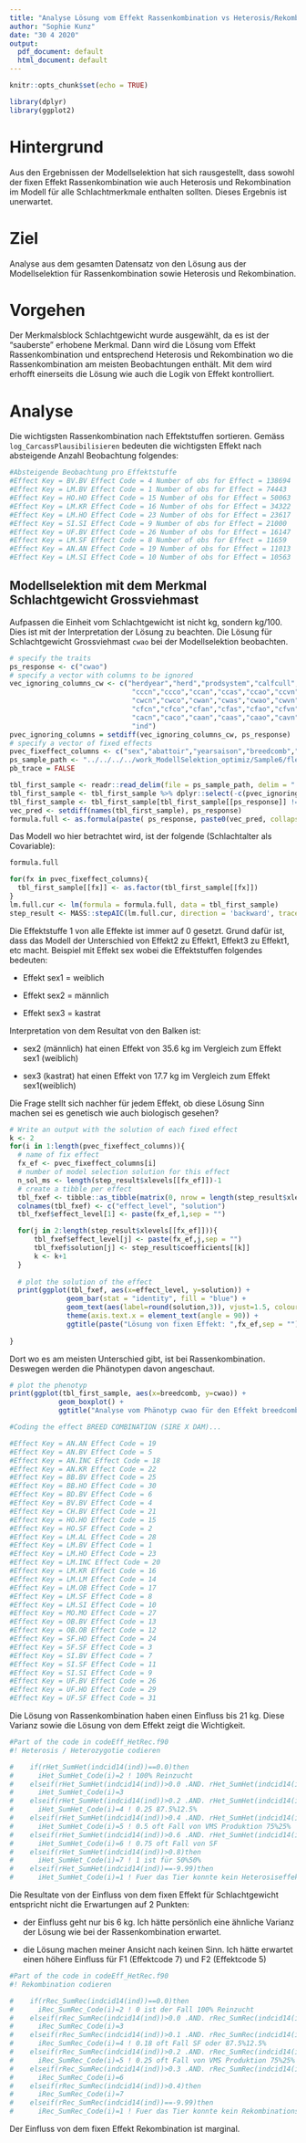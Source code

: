 ```yaml
---
title: "Analyse Lösung vom Effekt Rassenkombination vs Heterosis/Rekombination"
author: "Sophie Kunz"
date: "30 4 2020"
output:
  pdf_document: default
  html_document: default
---
```


```r
knitr::opts_chunk$set(echo = TRUE)
```

```r
library(dplyr)
library(ggplot2)
```


# Hintergrund
Aus den Ergebnissen der Modellselektion hat sich rausgestellt, dass sowohl der fixen Effekt Rassenkombination wie auch Heterosis und Rekombination im Modell für alle Schlachtmerkmale enthalten sollten. Dieses Ergebnis ist unerwartet. 

# Ziel
Analyse aus dem gesamten Datensatz von den Lösung aus der Modellselektion für Rassenkombination sowie Heterosis und Rekombination.

# Vorgehen
Der Merkmalsblock Schlachtgewicht wurde ausgewählt, da es ist der "sauberste" erhobene Merkmal. Dann wird die Lösung vom Effekt Rassenkombination und entsprechend Heterosis und Rekombination wo die Rassenkombination am meisten Beobachtungen enthält. Mit dem wird erhofft einerseits die Lösung wie auch die Logik von Effekt kontrolliert.

# Analyse

Die wichtigsten Rassenkombination nach Effektstuffen sortieren. Gemäss `log_CarcassPlausibilisieren` bedeuten die wichtigsten Effekt nach absteigende Anzahl Beobachtung folgendes:

```r
#Absteigende Beobachtung pro Effektstuffe
#Effect Key = BV.BV Effect Code = 4 Number of obs for Effect = 138694
#Effect Key = LM.BV Effect Code = 1 Number of obs for Effect = 74443
#Effect Key = HO.HO Effect Code = 15 Number of obs for Effect = 50063
#Effect Key = LM.KR Effect Code = 16 Number of obs for Effect = 34322
#Effect Key = LM.HO Effect Code = 23 Number of obs for Effect = 23617
#Effect Key = SI.SI Effect Code = 9 Number of obs for Effect = 21000
#Effect Key = UF.BV Effect Code = 26 Number of obs for Effect = 16147
#Effect Key = LM.SF Effect Code = 8 Number of obs for Effect = 11659
#Effect Key = AN.AN Effect Code = 19 Number of obs for Effect = 11013
#Effect Key = LM.SI Effect Code = 10 Number of obs for Effect = 10563
```

## Modellselektion mit dem Merkmal Schlachtgewicht Grossviehmast

Aufpassen die Einheit vom Schlachtgewicht ist nicht kg, sondern kg/100. Dies ist mit der Interpretation der Lösung zu beachten. Die Lösung für Schlachtgewicht Grossviehmast `cwao` bei der Modellselektion beobachten.

```r
# specify the traits
ps_response <- c("cwao")
# specify a vector with columns to be ignored
vec_ignoring_columns_cw <- c("herdyear","herd","prodsystem","calfcull","controlcull","ageVK","slaughterCategory","branding","classifier",
                              "cccn","ccco","ccan","ccas","ccao","ccvn","ccvo",
                              "cwcn","cwco","cwan","cwas","cwao","cwvn","cwvo",
                              "cfcn","cfco","cfan","cfas","cfao","cfvn","cfvo",
                              "cacn","caco","caan","caas","caao","cavn","cavo",
                              "ind")
pvec_ignoring_columns = setdiff(vec_ignoring_columns_cw, ps_response)
# specify a vector of fixed effects
pvec_fixeffect_columns <- c("sex","abattoir","yearsaison","breedcomb","Effekt_HeterosisSumHet","Effekt_RekombinationSumRec")
ps_sample_path <- "../../../../work_ModellSelektion_optimiz/Sample6/fleisch.out"
pb_trace = FALSE
```

```r
tbl_first_sample <- readr::read_delim(file = ps_sample_path, delim = " ", col_types = readr::cols())
tbl_first_sample <- tbl_first_sample %>% dplyr::select(-c(pvec_ignoring_columns))
tbl_first_sample <- tbl_first_sample[tbl_first_sample[[ps_response]] != 0,]
vec_pred <- setdiff(names(tbl_first_sample), ps_response)
formula.full <- as.formula(paste( ps_response, paste0(vec_pred, collapse = " + "), sep = " ~ "))
```

Das Modell wo hier betrachtet wird, ist der folgende (Schlachtalter als Covariable):

```r
formula.full
```

```r
for(fx in pvec_fixeffect_columns){
  tbl_first_sample[[fx]] <- as.factor(tbl_first_sample[[fx]])
}
lm.full.cur <- lm(formula = formula.full, data = tbl_first_sample)
step_result <- MASS::stepAIC(lm.full.cur, direction = 'backward', trace = pb_trace)
```

Die Effektstuffe 1 von alle Effekte ist immer auf 0 gesetzt. Grund dafür ist, dass das Modell der Unterschied von Effekt2 zu Effekt1, Effekt3 zu Effekt1, etc macht. Beispiel mit Effekt sex wobei die Effektstuffen folgendes bedeuten:

* Effekt sex1 = weiblich

* Effekt sex2 = männlich

* Effekt sex3 = kastrat

Interpretation von dem Resultat von den Balken ist:

* sex2 (männlich) hat einen Effekt von 35.6 kg im Vergleich zum Effekt sex1 (weiblich)

* sex3 (kastrat) hat einen Effekt von 17.7 kg im Vergleich zum Effekt sex1(weiblich)

Die Frage stellt sich nachher für jedem Effekt, ob diese Lösung Sinn machen sei es genetisch wie auch biologisch gesehen?

```r
# Write an output with the solution of each fixed effect
k <- 2
for(i in 1:length(pvec_fixeffect_columns)){
  # name of fix effect
  fx_ef <- pvec_fixeffect_columns[i]
  # number of model selection solution for this effect
  n_sol_ms <- length(step_result$xlevels[[fx_ef]])-1
  # create a tibble per effect
  tbl_fxef <- tibble::as_tibble(matrix(0, nrow = length(step_result$xlevels[[fx_ef]]), ncol = 2))
  colnames(tbl_fxef) <- c("effect_level", "solution")
  tbl_fxef$effect_level[1] <- paste(fx_ef,1,sep = "")

  for(j in 2:length(step_result$xlevels[[fx_ef]])){
      tbl_fxef$effect_level[j] <- paste(fx_ef,j,sep = "")
      tbl_fxef$solution[j] <- step_result$coefficients[[k]]
      k <- k+1
  }
  
  # plot the solution of the effect
  print(ggplot(tbl_fxef, aes(x=effect_level, y=solution)) +
              geom_bar(stat = "identity", fill = "blue") +
              geom_text(aes(label=round(solution,3)), vjust=1.5, colour = "white", size=3.5) +
              theme(axis.text.x = element_text(angle = 90)) +
              ggtitle(paste("Lösung von fixen Effekt: ",fx_ef,sep = "")))
  
}
```

Dort wo es am meisten Unterschied gibt, ist bei Rassenkombination. Deswegen werden die Phänotypen davon angeschaut.

```r
# plot the phenotyp
print(ggplot(tbl_first_sample, aes(x=breedcomb, y=cwao)) +
            geom_boxplot() +
            ggtitle("Analyse vom Phänotyp cwao für den Effekt breedcomb"))

```

```r
#Coding the effect BREED COMBINATION (SIRE X DAM)...

#Effect Key = AN.AN Effect Code = 19 
#Effect Key = AN.BV Effect Code = 5 
#Effect Key = AN.INC Effect Code = 18
#Effect Key = AN.KR Effect Code = 22 
#Effect Key = BB.BV Effect Code = 25 
#Effect Key = BB.HO Effect Code = 30 
#Effect Key = BD.BV Effect Code = 6 
#Effect Key = BV.BV Effect Code = 4 
#Effect Key = CH.BV Effect Code = 21 
#Effect Key = HO.HO Effect Code = 15 
#Effect Key = HO.SF Effect Code = 2 
#Effect Key = LM.AL Effect Code = 28 
#Effect Key = LM.BV Effect Code = 1 
#Effect Key = LM.HO Effect Code = 23 
#Effect Key = LM.INC Effect Code = 20
#Effect Key = LM.KR Effect Code = 16 
#Effect Key = LM.LM Effect Code = 14 
#Effect Key = LM.OB Effect Code = 17 
#Effect Key = LM.SF Effect Code = 8 
#Effect Key = LM.SI Effect Code = 10 
#Effect Key = MO.MO Effect Code = 27 
#Effect Key = OB.BV Effect Code = 13 
#Effect Key = OB.OB Effect Code = 12 
#Effect Key = SF.HO Effect Code = 24 
#Effect Key = SF.SF Effect Code = 3 
#Effect Key = SI.BV Effect Code = 7 
#Effect Key = SI.SF Effect Code = 11 
#Effect Key = SI.SI Effect Code = 9 
#Effect Key = UF.BV Effect Code = 26 
#Effect Key = UF.HO Effect Code = 29 
#Effect Key = UF.SF Effect Code = 31 
```

Die Lösung von Rassenkombination haben einen Einfluss bis 21 kg. Diese Varianz sowie die Lösung von dem Effekt zeigt die Wichtigkeit. 

```r
#Part of the code in codeEff_HetRec.f90
#! Heterosis / Heterozygotie codieren

#    if(rHet_SumHet(indcid14(ind))==0.0)then
#      iHet_SumHet_Code(i)=2 ! 100% Reinzucht
#    elseif(rHet_SumHet(indcid14(ind))>0.0 .AND. rHet_SumHet(indcid14(ind))<=0.2)then
#      iHet_SumHet_Code(i)=3
#    elseif(rHet_SumHet(indcid14(ind))>0.2 .AND. rHet_SumHet(indcid14(ind))<=0.4)then
#      iHet_SumHet_Code(i)=4 ! 0.25 87.5%12.5%
#    elseif(rHet_SumHet(indcid14(ind))>0.4 .AND. rHet_SumHet(indcid14(ind))<=0.6)then
#      iHet_SumHet_Code(i)=5 ! 0.5 oft Fall von VMS Produktion 75%25%
#    elseif(rHet_SumHet(indcid14(ind))>0.6 .AND. rHet_SumHet(indcid14(ind))<=0.8)then
#      iHet_SumHet_Code(i)=6 ! 0.75 oft Fall von SF
#    elseif(rHet_SumHet(indcid14(ind))>0.8)then
#      iHet_SumHet_Code(i)=7 ! 1 ist für 50%50%
#    elseif(rHet_SumHet(indcid14(ind))==-9.99)then  
#      iHet_SumHet_Code(i)=1 ! Fuer das Tier konnte kein Heterosiseffektkoeffizient berechnet werden
```

Die Resultate von der Einfluss von dem fixen Effekt für Schlachtgewicht entspricht nicht die Erwartungen auf 2 Punkten:

* der Einfluss geht nur bis 6 kg. Ich hätte persönlich eine ähnliche Varianz der Lösung wie bei der Rassenkombination erwartet.

* die Lösung machen meiner Ansicht nach keinen Sinn. Ich hätte erwartet einen höhere Einfluss für F1 (Effektcode 7) und F2 (Effektcode 5)

```r
#Part of the code in codeEff_HetRec.f90
#! Rekombination codieren

#    if(rRec_SumRec(indcid14(ind))==0.0)then
#      iRec_SumRec_Code(i)=2 ! 0 ist der Fall 100% Reinzucht
#    elseif(rRec_SumRec(indcid14(ind))>0.0 .AND. rRec_SumRec(indcid14(ind))<=0.1)then
#      iRec_SumRec_Code(i)=3
#    elseif(rRec_SumRec(indcid14(ind))>0.1 .AND. rRec_SumRec(indcid14(ind))<=0.2)then
#      iRec_SumRec_Code(i)=4 ! 0.18 oft Fall SF oder 87.5%12.5%
#    elseif(rRec_SumRec(indcid14(ind))>0.2 .AND. rRec_SumRec(indcid14(ind))<=0.3)then
#      iRec_SumRec_Code(i)=5 ! 0.25 oft Fall von VMS Produktion 75%25%
#    elseif(rRec_SumRec(indcid14(ind))>0.3 .AND. rRec_SumRec(indcid14(ind))<=0.4)then
#      iRec_SumRec_Code(i)=6
#    elseif(rRec_SumRec(indcid14(ind))>0.4)then
#      iRec_SumRec_Code(i)=7
#    elseif(rRec_SumRec(indcid14(ind))==-9.99)then  
#      iRec_SumRec_Code(i)=1 ! Fuer das Tier konnte kein Rekombinationseffektkoeffizient berechnet werden
```

Der Einfluss von dem fixen Effekt Rekombination ist marginal.
